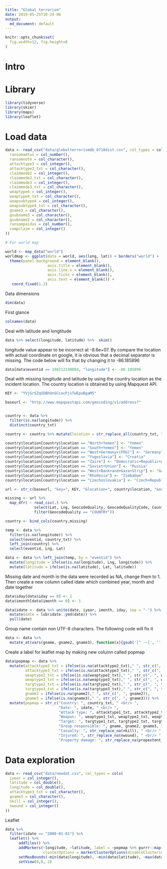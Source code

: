 ```yaml
---
title: "Global terrorism"
date: 2019-05-25T10-24-00
output:
  md_document: default
---
```


```r
knitr::opts_chunk$set(
  fig.width=12, fig.height=8
)

```

# Intro

# Library

```r
library(tidyverse)
library(skimr)
library(maps)
library(leaflet)
```

# Load data

```r
data <- read_csv("data/globalterrorismdb_0718dist.csv", col_types = cols(
  ransomamtus = col_number(),
  ransomnote = col_character(),
  attacktype3 = col_integer(),
  attacktype3_txt = col_character(),
  claimmode2 = col_integer(),
  claimmode2_txt = col_character(),
  claimmode3 = col_integer(),
  claimmode3_txt = col_character(),
  weaptype4 = col_integer(),
  weaptype4_txt = col_character(),
  weapsubtype4 = col_integer(),
  weapsubtype4_txt = col_character(),
  gname3 = col_character(),
  gsubname3 = col_character(),
  gsubname2 = col_character(),
  ransompaidus = col_number(),
  compclaim = col_integer()
))

# For world map

world <- map_data("world")
worldmap <- ggplot(data = world, aes(long, lat)) + borders("world") +
  theme(panel.background = element_blank(),
                   axis.title = element_blank(),
                   axis.line.x = element_blank(),
                   axis.ticks = element_blank(),
                   axis.text = element_blank()) +
   coord_fixed(1.2)


```

Data dimensions

```r
dim(data)
```

First glance

```r
colnames(data)
```


Deal with latitude and longtitude
```r
data %>% select(longitude, latitude) %>%  skim()
```

longitude value appear to be incorrect at -8.6e+07. By compare the location with actual coordinate on google, it is obvious that a decimal separator is missing. The code below will fix that by changing it to -86.185896

```r
data[data$eventid == 198212240004, "longitude"] <- -86.185896

```

Deal with missing longitude and latitude by using the country location as the incident location. The country location is obtained by using Mapquest API.

```r
KEY <- "YVjGrSZqSDBhUnGCcocPjsTwEpoBgaM5"
```



```r

baseurl <- "http://www.mapquestapi.com/geocoding/v1/address?"


country <- data %>%  
  filter(is.na(longitude)) %>%
  distinct(country_txt)

country <- country %>% mutate(location = str_replace_all(country_txt, " ", "+"))

country$location[country$location == "North+Yemen"] <- "Yemen"
country$location[country$location == "South+Yemen"] <- "Yemen"
country$location[country$location == "West+Germany+(FRG)"] <- "Germany"
country$location[country$location == "Yugoslavia"] <- "Croatia"
country$location[country$location == "Zaire"] <- "Democratic+Republic+of+the+Congo"
country$location[country$location == "Soviet+Union"] <- "Russia"
country$location[country$location == "West+Bank+and+Gaza+Strip"] <- "Gaza+Strip"
country$location[country$location == "Rhodesia"] <- "Zimbabwe"
country$location[country$location == "Czechoslovakia"] <- "Czech+Republic"

url <- str_c(baseurl, "key=", KEY, "&location=", country$location, "&outFormat=csv")

missing <- url %>%
  map_dfr( ~ read_csv(.) %>%
             select(Lat, Lng, GeocodeQuality, GeocodeQualityCode, Country) %>%
             filter(GeocodeQuality == "COUNTRY"))

country <- bind_cols(country,missing)

temp <- data %>%
  filter(is.na(longitude)) %>%
  select(eventid, country_txt) %>%
  left_join(country) %>%  
  select(eventid, Lng, Lat)

data <- data %>% left_join(temp, by = "eventid") %>%
  mutate(longitude = ifelse(is.na(longitude), Lng, longitude)) %>%
  mutate(latitude = ifelse(is.na(latitude), Lat, latitude))
```

Missing date and month in the data were recorded as NA, change them to 1. Then create a new column called idate which combined year, month and date together

```r

data$iday[data$iday == 0] <- 1
data$imonth[data$imonth == 0] <- 1

data$idate <- data %>% unite(date, iyear, imonth, iday, sep = "-") %>%
  mutate(date = lubridate::ymd(date)) %>%
  pull(date)

```

Group name contain non UTF-8 characters. The following code will fix it

```r
data <- data %>%
  mutate_at(vars(gname, gname2, gname3), function(x){gsub('[^ -~]', '', x)})
```

Create a label for leaflet map by making new column called popmap

```r
data$popmap <- data %>%
  mutate(attacktype2_txt = ifelse(is.na(attacktype2_txt)," ", str_c(", ", attacktype2_txt)),
         attacktype3_txt = ifelse(is.na(attacktype3_txt)," ", str_c(", ", attacktype3_txt)),
         weaptype2_txt = ifelse(is.na(weaptype2_txt)," ", str_c(", ", weaptype2_txt)),
         weaptype3_txt = ifelse(is.na(weaptype3_txt)," ", str_c(", ", weaptype3_txt)),
         targtype2_txt = ifelse(is.na(targtype2_txt)," ", str_c(", ", targtype2_txt)),
         targtype3_txt = ifelse(is.na(targtype3_txt)," ", str_c(", ", targtype3_txt)),
         gname2 = ifelse(is.na(gname2)," ", str_c(", ", gname2)),
         gname3 = ifelse(is.na(gname3)," ", str_c(", ", gname3))) %>%
  mutate(popmap = str_c("Country: ", country_txt, " <br/> ",
                        "Date: ", idate, " <br/> ",
                        "Attack type: ", attacktype1_txt, attacktype2_txt, attacktype3_txt, " <br/> ",
                        "Weapon: ", weaptype1_txt, weaptype2_txt, weaptype3_txt, " <br/> ",
                        "Target: ", targtype1_txt, targtype2_txt, targtype3_txt, " <br/> ",
                        "Group responsible: ", gname, gname2, gname3, " <br/> ",
                        "Casualty: ", str_replace_na(nkill), " <br/> ",
                        "Injured: ", str_replace_na(nwound), " <br/> ",
                        "Property damage: ", str_replace_na(propextent_txt))) %>% pull(popmap)
```


# Data exploration

```r
data <- read_csv("data/newdat.csv", col_types = cols(
  iyear = col_integer(),
  latitude = col_double(),
  longitude = col_double(),
  attacktype3_txt = col_character(),
  gname3 = col_character(),
  nkill = col_integer(),
  nwound = col_integer()
))
```

 Leaflet

```r
data %>%
  filter(idate == "2000-01-01") %>% 
  leaflet() %>%
      addTiles() %>%
      addMarkers(~longitude, ~latitude, label = ~popmap %>% purrr::map(shiny::HTML) ,
                 clusterOptions = markerClusterOptions(disableClusteringAtZoom = 12)) %>%
      setMaxBounds(~min(data$longitude), ~min(data$latitude), ~max(data$longitude), ~max(data$latitude)) %>%
      setView(0,0, 2)
```
